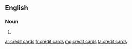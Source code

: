 ==English==

===Noun===
{{head|en|plural}} {{g|p}}
# {{plural of|credit card|lang=en}}

[[ar:credit cards]]
[[fr:credit cards]]
[[mg:credit cards]]
[[ta:credit cards]]